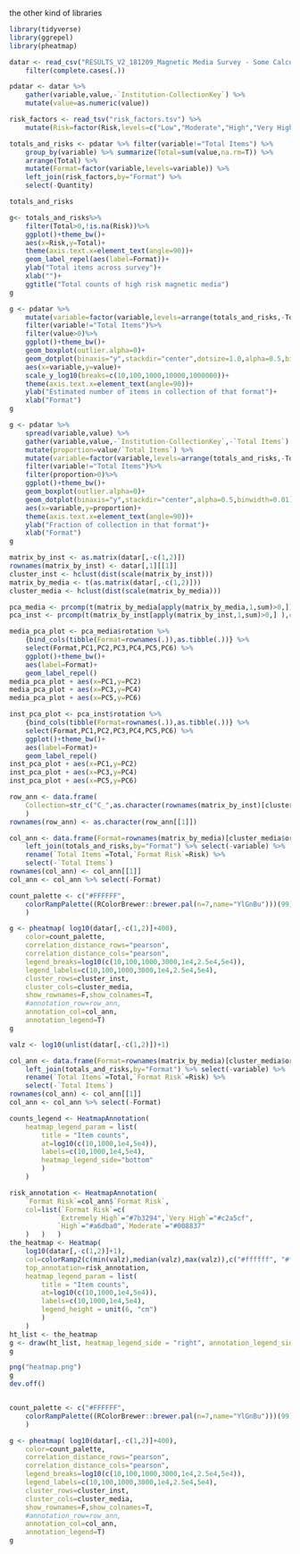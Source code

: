 the other kind of libraries

```r
library(tidyverse)
library(ggrepel)
library(pheatmap)
```

```r
datar <- read_csv("RESULTS_V2_181209_Magnetic Media Survey - Some Calculations.csv") %>%
    filter(complete.cases(.)) 

pdatar <- datar %>% 
    gather(variable,value,-`Institution-CollectionKey`) %>%
    mutate(value=as.numeric(value)) 

risk_factors <- read_tsv("risk_factors.tsv") %>%
    mutate(Risk=factor(Risk,levels=c("Low","Moderate","High","Very High","Extremely High")))
```

```r
totals_and_risks <- pdatar %>% filter(variable!="Total Items") %>%
    group_by(variable) %>% summarize(Total=sum(value,na.rm=T)) %>%
    arrange(Total) %>%
    mutate(Format=factor(variable,levels=variable)) %>%
    left_join(risk_factors,by="Format") %>%
    select(-Quantity)

totals_and_risks
```

```r
g<- totals_and_risks%>%
    filter(Total>0,!is.na(Risk))%>%
    ggplot()+theme_bw()+
    aes(x=Risk,y=Total)+
    theme(axis.text.x=element_text(angle=90))+
    geom_label_repel(aes(label=Format))+
    ylab("Total items across survey")+
    xlab("")+
    ggtitle("Total counts of high risk magnetic media")
g
```


```r
g <- pdatar %>%
    mutate(variable=factor(variable,levels=arrange(totals_and_risks,-Total)$Format)) %>%
    filter(variable!="Total Items")%>%
    filter(value>0)%>%
    ggplot()+theme_bw()+
    geom_boxplot(outlier.alpha=0)+
    geom_dotplot(binaxis="y",stackdir="center",dotsize=1.0,alpha=0.5,binwidth=0.05)+
    aes(x=variable,y=value)+
    scale_y_log10(breaks=c(10,100,1000,10000,1000000))+
    theme(axis.text.x=element_text(angle=90))+
    ylab("Estimated number of items in collection of that format")+
    xlab("Format")
g
```


```r
g <- pdatar %>%
    spread(variable,value) %>%
    gather(variable,value,-`Institution-CollectionKey`,-`Total Items`) %>%
    mutate(proportion=value/`Total Items`) %>%
    mutate(variable=factor(variable,levels=arrange(totals_and_risks,-Total)$Format)) %>%
    filter(variable!="Total Items")%>%
    filter(proportion>0)%>%
    ggplot()+theme_bw()+
    geom_boxplot(outlier.alpha=0)+
    geom_dotplot(binaxis="y",stackdir="center",alpha=0.5,binwidth=0.01)+
    aes(x=variable,y=proportion)+
    theme(axis.text.x=element_text(angle=90))+
    ylab("Fraction of collection in that format")+
    xlab("Format")
g
```

```r
matrix_by_inst <- as.matrix(datar[,-c(1,2)])
rownames(matrix_by_inst) <- datar[,1][[1]]
cluster_inst <- hclust(dist(scale(matrix_by_inst))) 
matrix_by_media <- t(as.matrix(datar[,-c(1,2)]))
cluster_media <- hclust(dist(scale(matrix_by_media)))
```

```r
pca_media <- prcomp(t(matrix_by_media[apply(matrix_by_media,1,sum)>0,]),center=T,scale=T)
pca_inst <- prcomp(t(matrix_by_inst[apply(matrix_by_inst,1,sum)>0,] ),center=T,scale=T)

media_pca_plot <- pca_media$rotation %>% 
    {bind_cols(tibble(Format=rownames(.)),as.tibble(.))} %>%
    select(Format,PC1,PC2,PC3,PC4,PC5,PC6) %>% 
    ggplot()+theme_bw()+
    aes(label=Format)+
    geom_label_repel()
media_pca_plot + aes(x=PC1,y=PC2)
media_pca_plot + aes(x=PC3,y=PC4)
media_pca_plot + aes(x=PC5,y=PC6)

inst_pca_plot <- pca_inst$rotation %>% 
    {bind_cols(tibble(Format=rownames(.)),as.tibble(.))} %>%
    select(Format,PC1,PC2,PC3,PC4,PC5,PC6) %>% 
    ggplot()+theme_bw()+
    aes(label=Format)+
    geom_label_repel()
inst_pca_plot + aes(x=PC1,y=PC2)
inst_pca_plot + aes(x=PC3,y=PC4)
inst_pca_plot + aes(x=PC5,y=PC6)
```

```r

row_ann <- data.frame(
    Collection=str_c("C_",as.character(rownames(matrix_by_inst)[cluster_inst$order]))
    )
rownames(row_ann) <- as.character(row_ann[[1]])

col_ann <- data.frame(Format=rownames(matrix_by_media)[cluster_media$order]) %>%
    left_join(totals_and_risks,by="Format") %>% select(-variable) %>%
    rename(`Total Items`=Total,`Format Risk`=Risk) %>%
    select(-`Total Items`)
rownames(col_ann) <- col_ann[[1]]
col_ann <- col_ann %>% select(-Format)

count_palette <- c("#FFFFFF",
    colorRampPalette((RColorBrewer::brewer.pal(n=7,name="YlGnBu")))(99)
    )

g <- pheatmap( log10(datar[,-c(1,2)]+400),
    color=count_palette,
    correlation_distance_rows="pearson",
    correlation_distance_cols="pearson",
    legend_breaks=log10(c(10,100,1000,3000,1e4,2.5e4,5e4)),
    legend_labels=c(10,100,1000,3000,1e4,2.5e4,5e4),
    cluster_rows=cluster_inst,
    cluster_cols=cluster_media,
    show_rownames=F,show_colnames=T,
    #annotation_row=row_ann,
    annotation_col=col_ann,
    annotation_legend=T)
g
```


```r

valz <- log10(unlist(datar[,-c(1,2)])+1)

col_ann <- data.frame(Format=rownames(matrix_by_media)[cluster_media$order]) %>%
    left_join(totals_and_risks,by="Format") %>% select(-variable) %>%
    rename(`Total Items`=Total,`Format Risk`=Risk) %>%
    select(-`Total Items`)
rownames(col_ann) <- col_ann[[1]]
col_ann <- col_ann %>% select(-Format)

counts_legend <- HeatmapAnnotation(
    heatmap_legend_param = list(
        title = "Item counts", 
        at=log10(c(10,1000,1e4,5e4)),
        labels=c(10,1000,1e4,5e4),
        heatmap_legend_side="bottom"
        )
    )

risk_annotation <- HeatmapAnnotation(
    `Format Risk`=col_ann$`Format Risk`,
    col=list(`Format Risk`=c(
            `Extremely High`="#7b3294",`Very High`="#c2a5cf",
            `High`="#a6dba0",`Moderate`="#008837"
    )   )   )
the_heatmap <- Heatmap(
    log10(datar[,-c(1,2)]+1),
    col=colorRamp2(c(min(valz),median(valz),max(valz)),c("#ffffff", "#fefefe", "#000000")),
    top_annotation=risk_annotation,
    heatmap_legend_param = list(
        title = "Item counts",
        at=log10(c(10,1000,1e4,5e4)),
        labels=c(10,1000,1e4,5e4),
        legend_height = unit(6, "cm")
        )
    )
ht_list <- the_heatmap 
g <- draw(ht_list, heatmap_legend_side = "right", annotation_legend_side = "right")
g

png("heatmap.png")
g
dev.off()


count_palette <- c("#FFFFFF",
    colorRampPalette((RColorBrewer::brewer.pal(n=7,name="YlGnBu")))(99)
    )

g <- pheatmap( log10(datar[,-c(1,2)]+400),
    color=count_palette,
    correlation_distance_rows="pearson",
    correlation_distance_cols="pearson",
    legend_breaks=log10(c(10,100,1000,3000,1e4,2.5e4,5e4)),
    legend_labels=c(10,100,1000,3000,1e4,2.5e4,5e4),
    cluster_rows=cluster_inst,
    cluster_cols=cluster_media,
    show_rownames=F,show_colnames=T,
    #annotation_row=row_ann,
    annotation_col=col_ann,
    annotation_legend=T)
g
```





